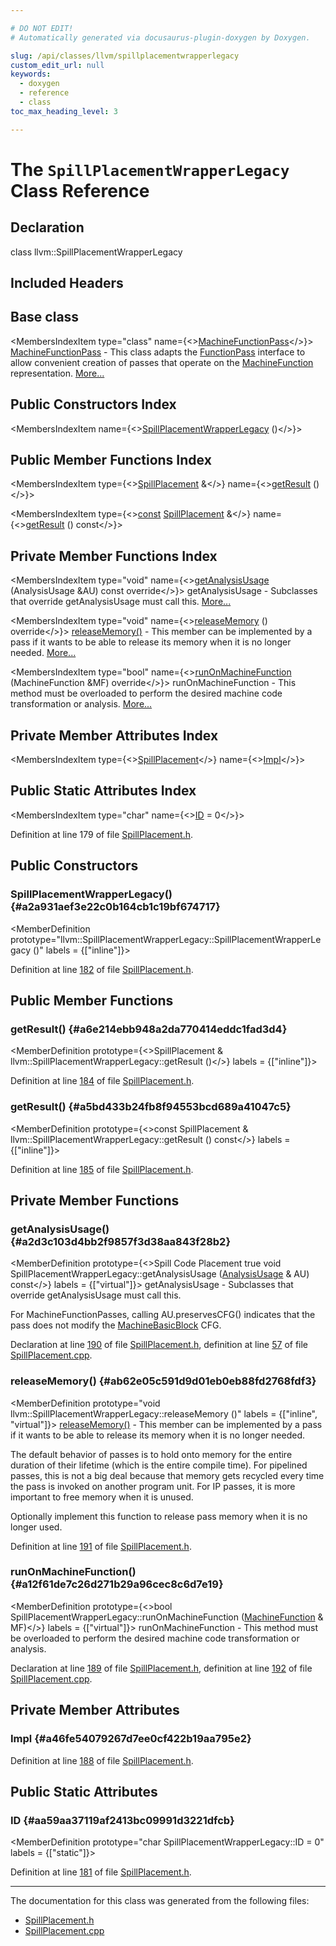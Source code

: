 ```yaml
---

# DO NOT EDIT!
# Automatically generated via docusaurus-plugin-doxygen by Doxygen.

slug: /api/classes/llvm/spillplacementwrapperlegacy
custom_edit_url: null
keywords:
  - doxygen
  - reference
  - class
toc_max_heading_level: 3

---
```





# The `SpillPlacementWrapperLegacy` Class Reference

<DoxygenPage pluginConfig={pluginConfig}>



## Declaration

<CodeBlock>class llvm::SpillPlacementWrapperLegacy</CodeBlock>

## Included Headers

<IncludesList>
<IncludesListItem
  filePath="llvm/CodeGen/SpillPlacement.h"
  permalink="/docs/api/files/include/include/llvm/include/llvm/codegen/spillplacement-h"
  isLocal="true" />
</IncludesList>

## Base class

<MembersIndex>

<MembersIndexItem
  type="class"
  name={<><a href="/docs/api/classes/llvm/machinefunctionpass">MachineFunctionPass</a></>}>
<a href="/docs/api/classes/llvm/machinefunctionpass">MachineFunctionPass</a> - This class adapts the <a href="/docs/api/classes/llvm/functionpass">FunctionPass</a> interface to allow convenient creation of passes that operate on the <a href="/docs/api/classes/llvm/machinefunction">MachineFunction</a> representation. <a href="/docs/api/classes/llvm/machinefunctionpass/#details">More...</a>
</MembersIndexItem>

</MembersIndex>

## Public Constructors Index

<MembersIndex>

<MembersIndexItem
  name={<><a href="#a2a931aef3e22c0b164cb1c19bf674717">SpillPlacementWrapperLegacy</a> ()</>}>
</MembersIndexItem>

</MembersIndex>

## Public Member Functions Index

<MembersIndex>

<MembersIndexItem
  type={<><a href="/docs/api/classes/llvm/spillplacement">SpillPlacement</a> &amp;</>}
  name={<><a href="#a6e214ebb948a2da770414eddc1fad3d4">getResult</a> ()</>}>
</MembersIndexItem>

<MembersIndexItem
  type={<><a href="/docs/api/files/lib/lib/target/lib/target/aarch64/aarch64promoteconstant-cpp/#a90f8350fecae261c25be85d38b451bff">const</a> <a href="/docs/api/classes/llvm/spillplacement">SpillPlacement</a> &amp;</>}
  name={<><a href="#a5bd433b24fb8f94553bcd689a41047c5">getResult</a> () const</>}>
</MembersIndexItem>

</MembersIndex>

## Private Member Functions Index

<MembersIndex>

<MembersIndexItem
  type="void"
  name={<><a href="#a2d3c103d4bb2f9857f3d38aa843f28b2">getAnalysisUsage</a> (AnalysisUsage &amp;AU) const override</>}>
getAnalysisUsage - Subclasses that override getAnalysisUsage must call this. <a href="#a2d3c103d4bb2f9857f3d38aa843f28b2">More...</a>
</MembersIndexItem>

<MembersIndexItem
  type="void"
  name={<><a href="#ab62e05c591d9d01eb0eb88fd2768fdf3">releaseMemory</a> () override</>}>
<a href="/docs/api/classes/llvm/pass/#aeb6e74b0f36a0acd1d20149ef088715a">releaseMemory()</a> - This member can be implemented by a pass if it wants to be able to release its memory when it is no longer needed. <a href="#ab62e05c591d9d01eb0eb88fd2768fdf3">More...</a>
</MembersIndexItem>

<MembersIndexItem
  type="bool"
  name={<><a href="#a12f61de7c26d271b29a96cec8c6d7e19">runOnMachineFunction</a> (MachineFunction &amp;MF) override</>}>
runOnMachineFunction - This method must be overloaded to perform the desired machine code transformation or analysis. <a href="#a12f61de7c26d271b29a96cec8c6d7e19">More...</a>
</MembersIndexItem>

</MembersIndex>

## Private Member Attributes Index

<MembersIndex>

<MembersIndexItem
  type={<><a href="/docs/api/classes/llvm/spillplacement">SpillPlacement</a></>}
  name={<><a href="#a46fe54079267d7ee0cf422b19aa795e2">Impl</a></>}>
</MembersIndexItem>

</MembersIndex>

## Public Static Attributes Index

<MembersIndex>

<MembersIndexItem
  type="char"
  name={<><a href="#aa59aa37119af2413bc09991d3221dfcb">ID</a> = 0</>}>
</MembersIndexItem>

</MembersIndex>


Definition at line 179 of file <a href="/docs/api/files/include/include/llvm/include/llvm/codegen/spillplacement-h">SpillPlacement.h</a>.

<SectionDefinition>

## Public Constructors

### SpillPlacementWrapperLegacy() {#a2a931aef3e22c0b164cb1c19bf674717}

<MemberDefinition
  prototype="llvm::SpillPlacementWrapperLegacy::SpillPlacementWrapperLegacy ()"
  labels = {["inline"]}>

Definition at line <a href="/docs/api/files/include/include/llvm/include/llvm/codegen/spillplacement-h/#l00182">182</a> of file <a href="/docs/api/files/include/include/llvm/include/llvm/codegen/spillplacement-h">SpillPlacement.h</a>.
</MemberDefinition>

</SectionDefinition>

<SectionDefinition>

## Public Member Functions

### getResult() {#a6e214ebb948a2da770414eddc1fad3d4}

<MemberDefinition
  prototype={<>SpillPlacement &amp; llvm::SpillPlacementWrapperLegacy::getResult ()</>}
  labels = {["inline"]}>

Definition at line <a href="/docs/api/files/include/include/llvm/include/llvm/codegen/spillplacement-h/#l00184">184</a> of file <a href="/docs/api/files/include/include/llvm/include/llvm/codegen/spillplacement-h">SpillPlacement.h</a>.
</MemberDefinition>

### getResult() {#a5bd433b24fb8f94553bcd689a41047c5}

<MemberDefinition
  prototype={<>const SpillPlacement &amp; llvm::SpillPlacementWrapperLegacy::getResult () const</>}
  labels = {["inline"]}>

Definition at line <a href="/docs/api/files/include/include/llvm/include/llvm/codegen/spillplacement-h/#l00185">185</a> of file <a href="/docs/api/files/include/include/llvm/include/llvm/codegen/spillplacement-h">SpillPlacement.h</a>.
</MemberDefinition>

</SectionDefinition>

<SectionDefinition>

## Private Member Functions

### getAnalysisUsage() {#a2d3c103d4bb2f9857f3d38aa843f28b2}

<MemberDefinition
  prototype={<>Spill Code Placement true void SpillPlacementWrapperLegacy::getAnalysisUsage (<a href="/docs/api/classes/llvm/analysisusage">AnalysisUsage</a> &amp; AU) const</>}
  labels = {["virtual"]}>
getAnalysisUsage - Subclasses that override getAnalysisUsage must call this.

For MachineFunctionPasses, calling AU.preservesCFG() indicates that the pass does not modify the <a href="/docs/api/classes/llvm/machinebasicblock">MachineBasicBlock</a> CFG.

Declaration at line <a href="/docs/api/files/include/include/llvm/include/llvm/codegen/spillplacement-h/#l00190">190</a> of file <a href="/docs/api/files/include/include/llvm/include/llvm/codegen/spillplacement-h">SpillPlacement.h</a>, definition at line <a href="/docs/api/files/lib/lib/codegen/spillplacement-cpp/#l00057">57</a> of file <a href="/docs/api/files/lib/lib/codegen/spillplacement-cpp">SpillPlacement.cpp</a>.
</MemberDefinition>

### releaseMemory() {#ab62e05c591d9d01eb0eb88fd2768fdf3}

<MemberDefinition
  prototype="void llvm::SpillPlacementWrapperLegacy::releaseMemory ()"
  labels = {["inline", "virtual"]}>
<a href="/docs/api/classes/llvm/pass/#aeb6e74b0f36a0acd1d20149ef088715a">releaseMemory()</a> - This member can be implemented by a pass if it wants to be able to release its memory when it is no longer needed.

The default behavior of passes is to hold onto memory for the entire duration of their lifetime (which is the entire compile time). For pipelined passes, this is not a big deal because that memory gets recycled every time the pass is invoked on another program unit. For IP passes, it is more important to free memory when it is unused.

Optionally implement this function to release pass memory when it is no longer used.

Definition at line <a href="/docs/api/files/include/include/llvm/include/llvm/codegen/spillplacement-h/#l00191">191</a> of file <a href="/docs/api/files/include/include/llvm/include/llvm/codegen/spillplacement-h">SpillPlacement.h</a>.
</MemberDefinition>

### runOnMachineFunction() {#a12f61de7c26d271b29a96cec8c6d7e19}

<MemberDefinition
  prototype={<>bool SpillPlacementWrapperLegacy::runOnMachineFunction (<a href="/docs/api/classes/llvm/machinefunction">MachineFunction</a> &amp; MF)</>}
  labels = {["virtual"]}>
runOnMachineFunction - This method must be overloaded to perform the desired machine code transformation or analysis.

Declaration at line <a href="/docs/api/files/include/include/llvm/include/llvm/codegen/spillplacement-h/#l00189">189</a> of file <a href="/docs/api/files/include/include/llvm/include/llvm/codegen/spillplacement-h">SpillPlacement.h</a>, definition at line <a href="/docs/api/files/lib/lib/codegen/spillplacement-cpp/#l00192">192</a> of file <a href="/docs/api/files/lib/lib/codegen/spillplacement-cpp">SpillPlacement.cpp</a>.
</MemberDefinition>

</SectionDefinition>

<SectionDefinition>

## Private Member Attributes

### Impl {#a46fe54079267d7ee0cf422b19aa795e2}

<MemberDefinition
  prototype="SpillPlacement llvm::SpillPlacementWrapperLegacy::Impl">

Definition at line <a href="/docs/api/files/include/include/llvm/include/llvm/codegen/spillplacement-h/#l00188">188</a> of file <a href="/docs/api/files/include/include/llvm/include/llvm/codegen/spillplacement-h">SpillPlacement.h</a>.
</MemberDefinition>

</SectionDefinition>

<SectionDefinition>

## Public Static Attributes

### ID {#aa59aa37119af2413bc09991d3221dfcb}

<MemberDefinition
  prototype="char SpillPlacementWrapperLegacy::ID = 0"
  labels = {["static"]}>

Definition at line <a href="/docs/api/files/include/include/llvm/include/llvm/codegen/spillplacement-h/#l00181">181</a> of file <a href="/docs/api/files/include/include/llvm/include/llvm/codegen/spillplacement-h">SpillPlacement.h</a>.
</MemberDefinition>

</SectionDefinition>

<hr/>

The documentation for this class was generated from the following files:

<ul>
<li><a href="/docs/api/files/include/include/llvm/include/llvm/codegen/spillplacement-h">SpillPlacement.h</a></li>
<li><a href="/docs/api/files/lib/lib/codegen/spillplacement-cpp">SpillPlacement.cpp</a></li>
</ul>

</DoxygenPage>
